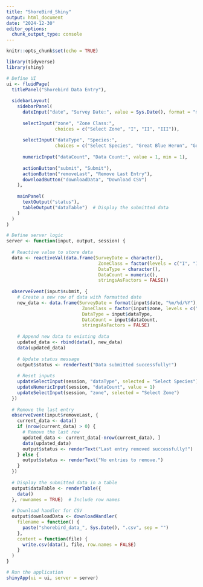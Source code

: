 ```yaml
---
title: "ShoreBird_Shiny"
output: html_document
date: "2024-12-30"
editor_options: 
  chunk_output_type: console
---
```


```r
knitr::opts_chunk$set(echo = TRUE)
```

```r
library(tidyverse)
library(shiny)
```

```r
# Define UI
ui <- fluidPage(
  titlePanel("Shorebird Data Entry"),
  
  sidebarLayout(
    sidebarPanel(
      dateInput("date", "Survey Date:", value = Sys.Date(), format = "mm/dd/yyyy"),
      
      selectInput("zone", "Zone Class:",
                  choices = c("Select Zone", "I", "II", "III")),
      
      selectInput("dataType", "Species:",
                  choices = c("Select Species", "Great Blue Heron", "Great Egret", "Snowy Egret", "People", "Dogs on Leash", "Brown Pelican", "Cormorant", "Black-Bellied Plover", "Willet", "Wandering Tattler", "Spotted Sandpiper", "Marbled Godwit", "Whimbrel", "Ruddy Turnstone", "Black Turnstone", "Surfbird", "Sanderling", "Juvenile Gull", "Western Gull", "California Gull", "Heerman's Gull", "Herring Gull", "Tern", "Unidentified Gull", "Unidentified Bird (non-gull)", "Black Phoebe", "Say's Phoebe")),
      
      numericInput("dataCount", "Data Count:", value = 1, min = 1),
      
      actionButton("submit", "Submit"),
      actionButton("removeLast", "Remove Last Entry"),
      downloadButton("downloadData", "Download CSV")
    ),
    
    mainPanel(
      textOutput("status"),
      tableOutput("dataTable")  # Display the submitted data
    )
  )
)

# Define server logic
server <- function(input, output, session) {
  
  # Reactive value to store data
  data <- reactiveVal(data.frame(SurveyDate = character(),
                                  ZoneClass = factor(levels = c("I", "II", "III")),
                                  DataType = character(),
                                  DataCount = numeric(),
                                  stringsAsFactors = FALSE))
  
  observeEvent(input$submit, {
    # Create a new row of data with formatted date
    new_data <- data.frame(SurveyDate = format(input$date, "%m/%d/%Y"),  # Format date as MM/DD/YYYY
                            ZoneClass = factor(input$zone, levels = c("I", "II", "III")),
                            DataType = input$dataType,
                            DataCount = input$dataCount,
                            stringsAsFactors = FALSE)
    
    # Append new data to existing data
    updated_data <- rbind(data(), new_data)
    data(updated_data)
    
    # Update status message
    output$status <- renderText("Data submitted successfully!")
    
    # Reset inputs
    updateSelectInput(session, "dataType", selected = "Select Species")
    updateNumericInput(session, "dataCount", value = 1)
    updateSelectInput(session, "zone", selected = "Select Zone")
  })
  
  # Remove the last entry
  observeEvent(input$removeLast, {
    current_data <- data()
    if (nrow(current_data) > 0) {
      # Remove the last row
      updated_data <- current_data[-nrow(current_data), ]
      data(updated_data)
      output$status <- renderText("Last entry removed successfully!")
    } else {
      output$status <- renderText("No entries to remove.")
    }
  })
  
  # Display the submitted data in a table
  output$dataTable <- renderTable({
    data()
  }, rownames = TRUE)  # Include row names
  
  # Download handler for CSV
  output$downloadData <- downloadHandler(
    filename = function() {
      paste("shorebird_data_", Sys.Date(), ".csv", sep = "")
    },
    content = function(file) {
      write.csv(data(), file, row.names = FALSE)
    }
  )
}

# Run the application 
shinyApp(ui = ui, server = server)
```

